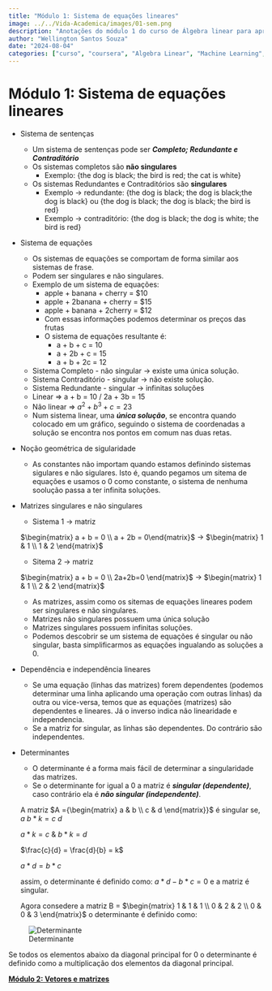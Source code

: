 ```yaml
---
title: "Módulo 1: Sistema de equações lineares"
image: ../../Vida-Academica/images/01-sem.png
description: "Anotações do módulo 1 do curso de Álgebra linear para aprendizado de máquina e ciência de dados"
author: "Wellington Santos Souza"
date: "2024-08-04"
categories: ["curso", "coursera", "Algebra Linear", "Machine Learning", "Data Science", "Deep Learning", "Python", "R", "Algebra Linear"]
---
```


# Módulo 1: Sistema de equações lineares

- Sistema de sentenças
    - Um sistema de sentenças pode ser ***Completo; Redundante e Contraditório***
    - Os sistemas completos são **não singulares**
        - Exemplo: {the dog is black; the bird is red; the cat is white}
    - Os sistemas Redundantes e Contraditórios são **singulares**
        - Exemplo → redundante: {the dog is black; the dog is black;the dog is black} ou {the dog is black; the dog is black; the bird is red}
        - Exemplo → contraditório: {the dog is black; the dog is white; the bird is red}
    
- Sistema de equações
    - Os sistemas de equações se comportam de forma similar aos sistemas de frase.
    - Podem ser singulares e não singulares.
    - Exemplo de um sistema de equações:
        - apple + banana + cherry = $10
        - apple + 2banana + cherry = $15
        - apple + banana + 2cherry = $12
        - Com essas informações podemos determinar os preços das frutas
        - O sistema de equações resultante é:
            - a + b + c = 10
            - a + 2b + c = 15
            - a + b + 2c = 12
    - Sistema Completo - não singular → existe uma única solução.
    - Sistema Contraditório - singular → não existe solução.
    - Sistema Redundante - singular → infinitas soluções
    - Linear ⇒ a + b = 10 / 2a + 3b = 15
    - Não linear ⇒ $a^2 + b^3 + c = 23$
    - Num sistema linear, uma ***única solução***, se encontra quando colocado em um gráfico, seguindo o sistema de coordenadas a solução se encontra nos pontos em comum nas duas retas.
- Noção geométrica de sigularidade
    - As constantes não importam quando estamos definindo sistemas sigulares e não sigulares. Isto é, quando pegamos um sitema de equações e usamos o 0 como constante, o sistema de nenhuma soolução passa a ter infinita soluções.
- Matrizes singulares e não singulares
    - Sistema 1  → matriz
    
    $\begin{matrix} a + b = 0 \\ a + 2b = 0\end{matrix}$  →  $\begin{matrix} 1 & 1 \\ 1 & 2 \end{matrix}$
    
    - Sitema 2 → matriz
    
     $\begin{matrix} a + b = 0 \\ 2a+2b=0 \end{matrix}$ → $\begin{matrix} 1 & 1 \\ 2 & 2 \end{matrix}$
    
    - As matrizes, assim como os sitemas de equações lineares podem ser singulares e não singulares.
    - Matrizes não singulares possuem uma única solução
    - Matrizes singulares possuem infinitas soluções.
    - Podemos descobrir se um sistema de equações é singular ou não singular, basta simplificarmos as equações ingualando as soluções a 0.
    
- Dependência e independência lineares
    - Se uma equação (linhas das matrizes) forem dependentes (podemos determinar uma linha aplicando uma operação com outras linhas) da outra ou vice-versa, temos que as equações (matrizes) são dependentes e lineares. Já o inverso indica não linearidade e independencia.
    - Se a matriz for singular, as linhas são dependentes. Do contrário são independentes.
- Determinantes
    - O determinante é a forma mais fácil de determinar a singularidade das matrizes.
    - Se o determinante for igual a 0 a matriz é ***singular (dependente)***, caso contrário ela é ***não singular (independente)***.
    
    A matriz $A ={\begin{matrix} a & b \\ c & d \end{matrix}}$ é singular se, $a~b*k = c~d$
    
    $a*k = c$  & $b*k = d$
    
    $\frac{c}{d} = \frac{d}{b} = k$ 
    
    $a*d = b*c$
    
    assim, o determinante é definido como: $a*d - b*c = 0$ e  a matriz é singular.
    
    Agora consedere a matriz B = $\begin{matrix} 1 & 1 & 1 \\ 0 &  2 & 2 \\ 0 & 0 & 3 \end{matrix}$ o determinante é definido como:
    
![Determinante](../images/algebra/02-det.png)

    
Se todos os elementos abaixo da diagonal principal for 0 o determinante é definido como a multiplicação dos elementos da diagonal principal.
    

    
**[Módulo 2: Vetores e matrizes](02-mod-vetores-matrizes.qmd)**
    